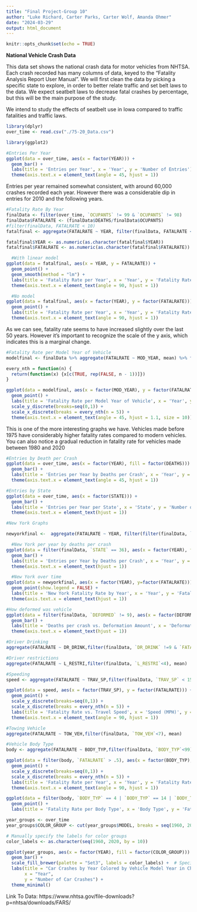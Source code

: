 ```yaml
---
title: "Final Project-Group 10"
author: "Luke Richard, Carter Parks, Carter Wolf, Amanda Ohmer"
date: "2024-03-29"
output: html_document
---
```


```r
knitr::opts_chunk$set(echo = TRUE)
```

**National Vehicle Crash Data**


This data set shows the national crash data for motor vehicles from NHTSA. Each crash recorded has many columns of data, keyed to the "Fatality Analysis Report User Manual". We will first clean the data by picking a specific state to explore, in order to better relate traffic and set belt laws to the data. We expect seatbelt laws to decrease fatal crashes by percentage, but this will be the main purpose of the study.

We intend to study the effects of seatbelt use in Iowa compared to traffic fatalities and traffic laws.

```r
library(dplyr)
over_time <- read.csv("./75-20_Data.csv")

library(ggplot2)

#Entries Per Year
ggplot(data = over_time, aes(x = factor(YEAR))) + 
  geom_bar() +
  labs(title = 'Entries per Year', x = 'Year', y = 'Number of Entries') +
  theme(axis.text.x = element_text(angle = 45, hjust = 1))

```

Entries per year remained somewhat consistent, with around 60,000 crashes recorded each year. However there was a considerable dip in entries for 2010 and the following years.

```r
#Fatality Rate By Year
finalData <- filter(over_time, `OCUPANTS` != 99 & `OCUPANTS` != 98)
finalData$FATALRATE <- (finalData$DEATHS/finalData$OCUPANTS)
#filter(finalData, FATALRATE < 10)
fatalfinal <- aggregate(FATALRATE ~ YEAR, filter(finalData, FATALRATE < 10), mean)

fatalfinal$YEAR <- as.numeric(as.character(fatalfinal$YEAR))
fatalfinal$FATALRATE <- as.numeric(as.character(fatalfinal$FATALRATE))

  #With linear model
ggplot(data = fatalfinal, aes(x = YEAR, y = FATALRATE)) +
  geom_point() +
  geom_smooth(method = "lm") +
  labs(title = 'Fatality Rate per Year', x = 'Year', y = 'Fatality Rate') +
  theme(axis.text.x = element_text(angle = 90, hjust = 1))

  #No model
ggplot(data = fatalfinal, aes(x = factor(YEAR), y = factor(FATALRATE))) +
  geom_point() +
  labs(title = 'Fatality Rate per Year', x = 'Year', y = 'Fatality Rate') +
  theme(axis.text.x = element_text(angle = 90, hjust = 1))

```

As we can see, fatality rate seems to have increased slightly over the last 50 years. However it's important to recognize the scale of the y axis, which indicates this is a marginal change.

```r
#Fatality Rate per Model Year of Vehicle
modelfinal <- finalData %>% aggregate(FATALRATE ~ MOD_YEAR, mean) %>% filter(MOD_YEAR > 1922 & MOD_YEAR < 2023)

every_nth = function(n) {
  return(function(x) {x[c(TRUE, rep(FALSE, n - 1))]})
}

ggplot(data = modelfinal, aes(x = factor(MOD_YEAR), y = factor(FATALRATE))) + 
  geom_point() +
  labs(title = 'Fatality Rate per Model Year of Vehicle', x = 'Year', y = 'Fatality Rate') +
  scale_y_discrete(breaks=seq(0,1)) +
  scale_x_discrete(breaks = every_nth(n = 5)) +
  theme(axis.text.x = element_text(angle = 45, hjust = 1.1, size = 10))

```

This is one of the more interesting graphs we have. Vehicles made before 1975 have considerably higher fatality rates compared to modern vehicles. You can also notice a gradual reduction in fatality rate for vehicles made between 1980 and 2020
```r
#Entries by Death per Crash
ggplot(data = over_time, aes(x = factor(YEAR), fill = factor(DEATHS))) + 
  geom_bar() +
  labs(title = 'Entries per Year by Deaths per Crash', x = 'Year', y = 'Number of Crashes', fill = 'Number of Deaths') +
  theme(axis.text.x = element_text(angle = 45, hjust = 1))

#Entries by State
ggplot(data = over_time, aes(x = factor(STATE))) + 
  geom_bar() +
  labs(title = 'Entries per Year per State', x = 'State', y = 'Number of Crashes') +
  theme(axis.text.x = element_text(hjust = 1))

#New York Graphs

newyorkfinal <-  aggregate(FATALRATE ~ YEAR, filter(filter(finalData, `STATE` == 36), FATALRATE < 10), mean)

  #New York per year by deaths per crash
ggplot(data = filter(finalData, `STATE` == 36), aes(x = factor(YEAR), fill = factor(DEATHS))) + 
  geom_bar() +
  labs(title = 'Entries per Year by Deaths per Crash', x = 'Year', y = 'Number of Crashes', fill = 'Number of Deaths') +
  theme(axis.text.x = element_text(hjust = 1))

  #New York over time
ggplot(data = newyorkfinal, aes(x = factor(YEAR), y=factor(FATALRATE))) + 
  geom_point(show.legend = FALSE) +
  labs(title = 'New York Fatality Rate by Year', x = 'Year', y = 'Fatality Rate') +
  theme(axis.text.x = element_text(hjust = 1))

#How deformed was vehicle
ggplot(data = filter(finalData, `DEFORMED` != 9), aes(x = factor(DEFORMED), fill = factor(DEATHS))) + 
  geom_bar() +
  labs(title = 'Deaths per crash vs. Deformation Amount', x = 'Deformation Amount', y = 'Number of Crashes') +
  theme(axis.text.x = element_text(hjust = 1))

#Driver Drinking
aggregate(FATALRATE ~ DR_DRINK,filter(finalData, `DR_DRINK` !=9 & `FATALRATE` < 10), mean)

#Driver restrictions
aggregate(FATALRATE ~ L_RESTRI,filter(finalData, `L_RESTRI`<4), mean)

#Speeding
speed <- aggregate(FATALRATE ~ TRAV_SP,filter(finalData, `TRAV_SP` < 152 & `TRAV_SP` > -1), mean)

ggplot(data = speed, aes(x = factor(TRAV_SP), y = factor(FATALRATE))) +
  geom_point() +
  scale_y_discrete(breaks=seq(0,1)) +
  scale_x_discrete(breaks = every_nth(n = 5)) +
  labs(title = 'Fatality Rate vs. Travel Speed', x = 'Speed (MPH)', y = 'Fatality Rate') +
  theme(axis.text.x = element_text(angle = 90, hjust = 1))

#Towing Vehicle
aggregate(FATALRATE ~ TOW_VEH,filter(finalData, `TOW_VEH`<7), mean)

#Vehicle Body Type
body <- aggregate(FATALRATE ~ BODY_TYP,filter(finalData, `BODY_TYP`<99), mean)

ggplot(data = filter(body, `FATALRATE` > .5), aes(x = factor(BODY_TYP), y = factor(FATALRATE))) +
  geom_point() +
  scale_y_discrete(breaks=seq(0,1)) +
  scale_x_discrete(breaks = every_nth(n = 5)) +
  labs(title = 'Fatality Rate per Year', x = 'Year', y = 'Fatality Rate') +
  theme(axis.text.x = element_text(angle = 90, hjust = 1))

ggplot(data = filter(body, `BODY_TYP` == 4 | `BODY_TYP` == 14 | `BODY_TYP` == 31 | `BODY_TYP` == 50 | `BODY_TYP` == 66 | `BODY_TYP` == 80), aes(x = factor(BODY_TYP), y = factor(FATALRATE))) +
  geom_point() +
  labs(title = 'Fatality Rate per Body Type', x = 'Body Type', y = 'Fatality Rate')

year_groups <- over_time 
year_groups$COLOR_GROUP <- cut(year_groups$MODEL, breaks = seq(1960, 2020, by = 10), labels = FALSE)

# Manually specify the labels for color groups
color_labels <- as.character(seq(1960, 2020, by = 10))

ggplot(year_groups, aes(x = factor(YEAR), fill = factor(COLOR_GROUP))) +
  geom_bar() +
  scale_fill_brewer(palette = "Set3", labels = color_labels) +  # Specify labels
  labs(title = "Car Crashes by Year Colored by Vehicle Model Year in Chunks of 10 Years",
       x = "Year",
       y = "Number of Car Crashes") +
  theme_minimal()
```

Link To Data: https://www.nhtsa.gov/file-downloads?p=nhtsa/downloads/FARS/



